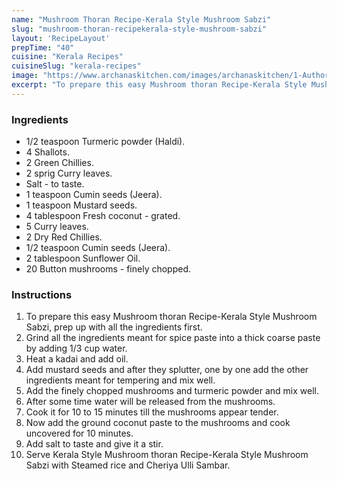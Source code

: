 ---
name: "Mushroom Thoran Recipe-Kerala Style Mushroom Sabzi"
slug: "mushroom-thoran-recipekerala-style-mushroom-sabzi"
layout: 'RecipeLayout'
prepTime: "40"
cuisine: "Kerala Recipes"
cuisineSlug: "kerala-recipes"
image: "https://www.archanaskitchen.com/images/archanaskitchen/1-Author/Raksha_Kamat/Mushroom_Thoran.jpg"
excerpt: "To prepare this easy Mushroom thoran Recipe-Kerala Style Mushroom Sabzi, prep up with all the ingredients first"
---

### Ingredients

- 1/2 teaspoon Turmeric powder (Haldi).
- 4 Shallots.
- 2 Green Chillies.
- 2 sprig Curry leaves.
- Salt - to taste.
- 1 teaspoon Cumin seeds (Jeera).
- 1 teaspoon Mustard seeds.
- 4 tablespoon Fresh coconut - grated.
- 5 Curry leaves.
- 2 Dry Red Chillies.
- 1/2 teaspoon Cumin seeds (Jeera).
- 2 tablespoon Sunflower Oil.
- 20 Button mushrooms - finely chopped.

### Instructions

1. To prepare this easy Mushroom thoran Recipe-Kerala Style Mushroom Sabzi, prep up with all the ingredients first.
1. Grind all the ingredients meant for spice paste into a thick coarse paste by adding 1/3 cup water.
1. Heat a kadai and add oil.
1. Add mustard seeds and after they splutter, one by one add the other ingredients meant for tempering and mix well.
1. Add the finely chopped mushrooms and turmeric powder and mix well.
1. After some time water will be released from the mushrooms.
1. Cook it for 10 to 15 minutes till the mushrooms appear tender.
1. Now add the ground coconut paste to the mushrooms and cook uncovered for 10 minutes.
1. Add salt to taste and give it a stir.
1. Serve Kerala Style Mushroom thoran Recipe-Kerala Style Mushroom Sabzi with Steamed rice and Cheriya Ulli Sambar.
